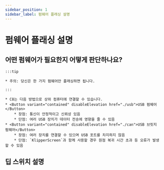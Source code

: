 ```yaml
---
sidebar_position: 1
sidebar_label: 펌웨어 플래싱 설명
---
```








# 펌웨어 플래싱 설명

    
## 어떤 펌웨어가 필요한지 어떻게 판단하나요?

    :::tip

    * 주의: 당신은 한 가지 펌웨어만 플래싱하면 됩니다.

    :::
    
    * C8는 다음 방법으로 상위 컴퓨터에 연결할 수 있습니다.
    * <Button variant="contained" disableElevation href="./usb">USB 펌웨어</Button>
        * 장점: 통신이 안정적이고 신뢰성 있음
        * 단점: 여러 USB 장치가 데이터 전송에 영향을 줄 수 있음
    * <Button variant="contained" disableElevation href="./can">USB 브릿지 펌웨어</Button>
        * 장점: 여러 장치를 연결할 수 있으며 USB 포트를 차지하지 않음
        * 단점: `KlipperScreen`과 함께 사용할 경우 원점 복귀 시간 초과 등 오류가 발생할 수 있음

## 딥 스위치 설명
